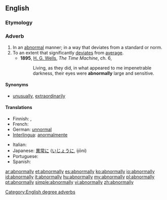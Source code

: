 ==English==

===Etymology===
{{suffix|abnormal|ly}}

===Adverb===
{{en-adv}}

# In an [[abnormal]] manner; in a way that deviates from a standard or norm.
# To an extent that significantly [[deviate]]s from [[average]].
#* '''1895''', [[w:H._G._Wells|H. G. Wells]], ''The Time Machine'', ch. 6,
#*: Living, as they did, in what appeared to me impenetrable darkness, their eyes were '''abnormally''' large and sensitive.

====Synonyms====
* [[unusually]], [[extraordinarily]]

====Translations====
{{trans-top|In an abnormal manner}}
* Finnish: {{t-|fi|epänormaalisti}}, {{t-|fi|epätavallisesti}}
* French: {{t+|fr|anormalement}}
* German: [[unnormal]]
* [[Interlingua]]: [[anormalmente]]
{{trans-mid}}
* Italian: {{t-|it|anormalmente}}
* Japanese: [[異常]]に ([[いじょう]]に, ijōni)
* Portuguese: {{t-|pt|anormalmente}}
* Spanish: {{t-|es|anormalmente}}
{{trans-bottom}}
[[Category:English degree adverbs]]

[[ar:abnormally]]
[[et:abnormally]]
[[es:abnormally]]
[[ko:abnormally]]
[[io:abnormally]]
[[id:abnormally]]
[[it:abnormally]]
[[hu:abnormally]]
[[my:abnormally]]
[[pl:abnormally]]
[[pt:abnormally]]
[[simple:abnormally]]
[[vi:abnormally]]
[[zh:abnormally]]